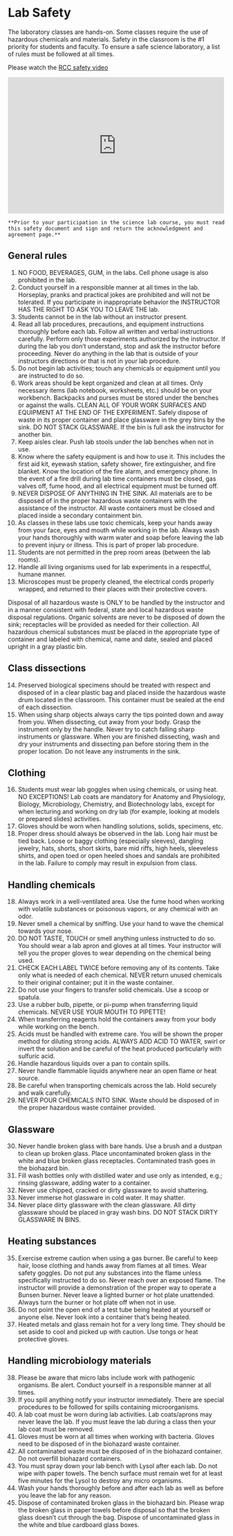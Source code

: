 # Lab Safety
The laboratory classes are hands-on. Some classes require the use of hazardous chemicals and materials. Safety in the classroom is the #1 priority for students and faculty. To ensure a safe science laboratory, a list of rules must be followed at all times.

Please watch the [RCC safety video](https//youtu.be/NxcsyTv7stQ)

<iframe src="https://www.youtube.com/embed/NxcsyTv7stQ" frameborder="0" width="500" height="315"></iframe>

```block2
**Prior to your participation in the science lab course, you must read this safety document and sign and return the acknowledgment and agreement page.**
```

##  General rules
1. NO FOOD, BEVERAGES, GUM, in the labs.  Cell phone usage is also prohibited in the lab.
2. Conduct yourself in a responsible manner at all times in the lab. Horseplay, pranks and practical jokes are prohibited and will not be tolerated.  If you participate in inappropriate behavior the INSTRUCTOR HAS THE RIGHT TO ASK YOU TO LEAVE THE lab.
3. Students cannot be in the lab without an instructor present.
4. Read all lab procedures, precautions, and equipment instructions thoroughly before each lab.  Follow all written and verbal instructions carefully. Perform only those experiments authorized by the instructor. If during the lab you don't understand, stop and ask the instructor before proceeding. Never do anything in the lab that is outside of your instructors directions or that is not in your lab procedure.
5. Do not begin lab activities; touch any chemicals or equipment until you are instructed to do so.
6. Work areas should be kept organized and clean at all times. Only necessary items (lab notebook, worksheets, etc.) should be on your workbench. Backpacks and purses must be stored under the benches or against the walls. CLEAN ALL OF YOUR WORK SURFACES AND EQUIPMENT AT THE END OF THE EXPERIMENT. Safely dispose of waste in its proper container and place glassware in the grey bins by the sink. DO NOT STACK GLASSWARE. If the bin is full ask the instructor for another bin.
7. Keep aisles clear. Push lab stools under the lab benches when not in use.
8. Know where the safety equipment is and how to use it. This includes the first aid kit, eyewash station, safety shower, fire extinguisher, and fire blanket. Know the location of the fire alarm, and emergency phone.  In the event of a fire drill during lab time containers must be closed, gas valves off, fume hood, and all electrical equipment must be turned off.
9. NEVER DISPOSE OF ANYTHING IN THE SINK. All materials are to be disposed of in the proper hazardous waste containers with the assistance of the instructor. All waste containers must be closed and placed inside a secondary containment bin.
10. As classes in these labs use toxic chemicals, keep your hands away from your face, eyes and mouth while working in the lab. Always wash your hands thoroughly with warm water and soap before leaving the lab to prevent injury or illness. This is part of proper lab procedure.
11. Students are not permitted in the prep room areas (between the lab rooms).
12. Handle all living organisms used for lab experiments in a respectful, humane manner.
13. Microscopes must be properly cleaned, the electrical cords properly wrapped, and returned to their places with their protective covers.

Disposal of all hazardous waste is ONLY to be handled by the instructor and in a manner consistent with federal, state and local hazardous waste disposal regulations. Organic solvents are never to be disposed of down the sink; receptacles will be provided as needed for their collection. All hazardous chemical substances must be placed in the appropriate type of container and labeled with chemical, name and date, sealed and placed upright in a gray plastic bin.

## Class dissections
14. Preserved biological specimens should be treated with respect and disposed of in a clear plastic bag and placed inside the hazardous waste drum located in the classroom. This container must be sealed at the end of each dissection.
15. When using sharp objects always carry the tips pointed down and away from you. When dissecting, cut away from your body. Grasp the instrument only by the handle.  Never try to catch falling sharp instruments or glassware. When you are finished dissecting, wash and dry your instruments and dissecting pan before storing them in the proper location. Do not leave any instruments in the sink.

## Clothing
16. Students must wear lab goggles when using chemicals, or using heat. NO EXCEPTIONS! Lab coats are mandatory for Anatomy and Physiology, Biology, Microbiology, Chemistry, and Biotechnology labs, except for when lecturing and working on dry lab (for example, looking at models or prepared slides) activities.
17. Gloves should be worn when handling solutions, solids, specimens, etc.
18. Proper dress should always be observed in the lab. Long hair must be tied back. Loose or baggy clothing (especially sleeves), dangling jewelry, hats, shorts, short skirts, bare mid riffs, high heels, sleeveless shirts, and open toed or open heeled shoes and sandals are prohibited in the lab. Failure to comply may result in expulsion from class.

## Handling chemicals
18. Always work in a well-ventilated area. Use the fume hood when working with volatile substances or poisonous vapors, or any chemical with an odor.
19. Never smell a chemical by sniffing. Use your hand to wave the chemical towards your nose.
20. DO NOT TASTE, TOUCH or smell anything unless instructed to do so. You should wear a lab apron and gloves at all times. Your instructor will tell you the proper gloves to wear depending on the chemical being used.
21. CHECK EACH LABEL TWICE before removing any of its contents. Take only what is needed of each chemical. NEVER return unused chemicals to their original container; put it in the waste container.
22. Do not use your fingers to transfer solid chemicals. Use a scoop or spatula.
23. Use a rubber bulb, pipette, or pi-pump when transferring liquid chemicals. NEVER USE YOUR MOUTH TO PIPETTE!
24. When transferring reagents hold the containers away from your body while working on the bench.
25. Acids must be handled with extreme care. You will be shown the proper method for diluting strong acids. ALWAYS ADD ACID TO WATER, swirl or invert the solution and be careful of the heat produced particularly with sulfuric acid.
26. Handle hazardous liquids over a pan to contain spills.
27. Never handle flammable liquids anywhere near an open flame or heat source.
28. Be careful when transporting chemicals across the lab. Hold securely and walk carefully.
29. NEVER POUR CHEMICALS INTO SINK. Waste should be disposed of in the proper hazardous waste container provided.

## Glassware
30. Never handle broken glass with bare hands. Use a brush and a dustpan to clean up broken glass. Place uncontaminated broken glass in the white and blue broken glass receptacles. Contaminated trash goes in the biohazard bin.
31. Fill wash bottles only with distilled water and use only as intended, e.g.; rinsing glassware, adding water to a container.
32. Never use chipped, cracked or dirty glassware to avoid shattering.
33. Never immerse hot glassware in cold water. It may shatter.
34.  Never place dirty glassware with the clean glassware. All dirty glassware should be placed in gray wash bins. DO NOT STACK DIRTY GLASSWARE IN BINS.

## Heating substances
35. Exercise extreme caution when using a gas burner. Be careful to keep hair, loose clothing and hands away from flames at all times. Wear safety goggles.  Do not put any substances into the flame unless specifically instructed to do so. Never reach over an exposed flame. The instructor will provide a demonstration of the proper way to operate a Bunsen burner. Never leave a lighted burner or hot plate unattended. Always turn the burner or hot plate off when not in use.
36. Do not point the open end of a test tube being heated at yourself or anyone else. Never look into a container that's being heated.
37. Heated metals and glass remain hot for a very long time. They should be set aside to cool and picked up with caution. Use tongs or heat protective gloves.

## Handling microbiology materials
38. Please be aware that micro labs include work with pathogenic organisms. Be alert. Conduct yourself in a responsible manner at all times.
39. If you spill anything notify your instructor immediately. There are special procedures to be followed for spills containing microorganisms.
40. A lab coat must be worn during lab activities. Lab coats/aprons may never leave the lab. If you must leave the lab during a class then your lab coat must be removed.
41. Gloves must be worn at all times when working with bacteria. Gloves need to be disposed of in the biohazard waste container.
42. All contaminated waste must be disposed of in the biohazard container. Do not overfill biohazard containers.
43. You must spray down your lab bench with Lysol after each lab. Do not wipe with paper towels. The bench surface must remain wet for at least five minutes for the Lysol to destroy any micro organisms.
44. Wash your hands thoroughly before and after each lab as well as before you leave the lab for any reason.
45. Dispose of contaminated broken glass in the biohazard bin. Please wrap the broken glass in paper towels before disposal so that the broken glass doesn't cut through the bag. Dispose of uncontaminated glass in the white and blue cardboard glass boxes.
